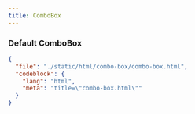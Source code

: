 ```yaml
---
title: ComboBox
---
```


### Default ComboBox

<ComponentPreview src="/combo-box/combo-box" />

```json doc-gen:file
{
  "file": "./static/html/combo-box/combo-box.html",
  "codeblock": {
    "lang": "html",
    "meta": "title=\"combo-box.html\""
  }
}
```
